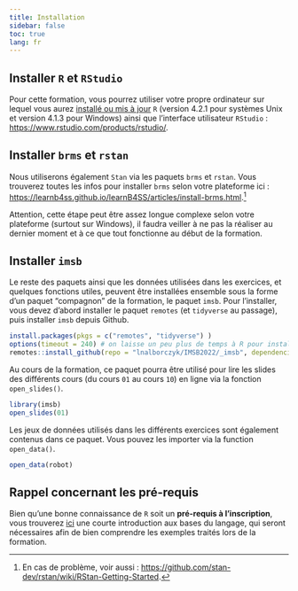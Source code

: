 ```yaml
---
title: Installation
sidebar: false
toc: true
lang: fr
---
```


## Installer `R` et `RStudio`

Pour cette formation, vous pourrez utiliser votre propre ordinateur sur lequel vous aurez [installé ou mis à jour](https://pbil.univ-lyon1.fr/CRAN/) `R` (version 4.2.1 pour systèmes Unix et version 4.1.3 pour Windows) ainsi que l'interface utilisateur `RStudio` : <https://www.rstudio.com/products/rstudio/>. 

## Installer `brms` et `rstan`

Nous utiliserons également `Stan` via les paquets `brms` et `rstan`. Vous trouverez toutes les infos pour installer `brms` selon votre plateforme ici : <https://learnb4ss.github.io/learnB4SS/articles/install-brms.html>.^[En cas de problème, voir aussi : <https://github.com/stan-dev/rstan/wiki/RStan-Getting-Started>.]

Attention, cette étape peut être assez longue complexe selon votre plateforme (surtout sur Windows), il faudra veiller à ne pas la réaliser au dernier moment et à ce que tout fonctionne au début de la formation.

## Installer `imsb`

Le reste des paquets ainsi que les données utilisées dans les exercices, et quelques fonctions utiles, peuvent être installées ensemble sous la forme d'un paquet "compagnon" de la formation, le paquet `imsb`. Pour l'installer, vous devez d'abord installer le paquet `remotes` (et `tidyverse` au passage), puis installer `imsb` depuis Github.

```r
install.packages(pkgs = c("remotes", "tidyverse") )
options(timeout = 240) # on laisse un peu plus de temps à R pour installer imsb
remotes::install_github(repo = "lnalborczyk/IMSB2022/_imsb", dependencies = TRUE)
```

Au cours de la formation, ce paquet pourra être utilisé pour lire les slides des différents cours (du cours `01` au cours `10`) en ligne via la fonction `open_slides()`.

```r
library(imsb)
open_slides(01)
```

Les jeux de données utilisés dans les différents exercices sont également contenus dans ce paquet. Vous pouvez les importer via la function `open_data()`.

```r
open_data(robot)
```

## Rappel concernant les pré-requis

Bien qu'une bonne connaissance de `R` soit un **pré-requis à l'inscription**, vous trouverez [ici](https://cran.r-project.org/doc/contrib/Torfs+Brauer-Short-R-Intro.pdf) une courte introduction aux bases du langage, qui seront nécessaires afin de bien comprendre les exemples traités lors de la formation.
